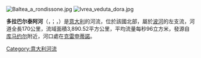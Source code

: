 [[Image:Baltea_a_rondissone.jpg|right]]
[[Image:Ivrea_veduta_dora.jpg|thumb]]

'''多拉巴尔泰阿河'''（{{lang-it|Dora Baltea}}，{{IPA-it|ˈdɔːra ˈbaltea|lang}}；{{lang-fr|Doire Baltée}}，{{IPA-fr|dwaʁ balte|lang}}）是[[意大利|意大利]]的河流，位於該國北部，屬於[[波河|波河]]的左支流，河道全長170公里，流域面積3,890.52平方公里，平均流量每秒96立方米，發源自[[库马约尔|库马约尔]]附近，河口處在[[克雷申蒂諾|克雷申蒂諾]]。

{{coord|45|11|N|8|03|E|display=title|region:IT_type:river_source:GNS-enwiki}}

{{Italy-geo-stub}}
[[Category:意大利河流|Category:意大利河流]]